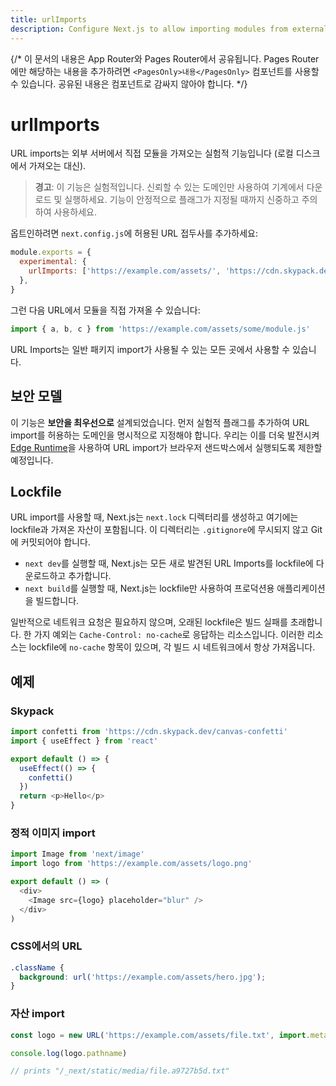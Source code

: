 ```yaml
---
title: urlImports
description: Configure Next.js to allow importing modules from external URLs (experimental).
---
```


{/* 이 문서의 내용은 App Router와 Pages Router에서 공유됩니다. Pages Router에만 해당하는 내용을 추가하려면 `<PagesOnly>내용</PagesOnly>` 컴포넌트를 사용할 수 있습니다. 공유된 내용은 컴포넌트로 감싸지 않아야 합니다. */}

# urlImports

URL imports는 외부 서버에서 직접 모듈을 가져오는 실험적 기능입니다 (로컬 디스크에서 가져오는 대신).

> **경고**: 이 기능은 실험적입니다. 신뢰할 수 있는 도메인만 사용하여 기계에서 다운로드 및 실행하세요. 기능이 안정적으로 플래그가 지정될 때까지 신중하고 주의하여 사용하세요.

옵트인하려면 `next.config.js`에 허용된 URL 접두사를 추가하세요:

```js filename="next.config.js"
module.exports = {
  experimental: {
    urlImports: ['https://example.com/assets/', 'https://cdn.skypack.dev'],
  },
}
```

그런 다음 URL에서 모듈을 직접 가져올 수 있습니다:

```js
import { a, b, c } from 'https://example.com/assets/some/module.js'
```

URL Imports는 일반 패키지 import가 사용될 수 있는 모든 곳에서 사용할 수 있습니다.

## 보안 모델

이 기능은 **보안을 최우선으로** 설계되었습니다. 먼저 실험적 플래그를 추가하여 URL import를 허용하는 도메인을 명시적으로 지정해야 합니다. 우리는 이를 더욱 발전시켜 [Edge Runtime](/docs/app/api-reference/edge)을 사용하여 URL import가 브라우저 샌드박스에서 실행되도록 제한할 예정입니다.

## Lockfile

URL import를 사용할 때, Next.js는 `next.lock` 디렉터리를 생성하고 여기에는 lockfile과 가져온 자산이 포함됩니다.
이 디렉터리는 `.gitignore`에 무시되지 않고 Git에 커밋되어야 합니다.

- `next dev`를 실행할 때, Next.js는 모든 새로 발견된 URL Imports를 lockfile에 다운로드하고 추가합니다.
- `next build`를 실행할 때, Next.js는 lockfile만 사용하여 프로덕션용 애플리케이션을 빌드합니다.

일반적으로 네트워크 요청은 필요하지 않으며, 오래된 lockfile은 빌드 실패를 초래합니다.
한 가지 예외는 `Cache-Control: no-cache`로 응답하는 리소스입니다.
이러한 리소스는 lockfile에 `no-cache` 항목이 있으며, 각 빌드 시 네트워크에서 항상 가져옵니다.

## 예제

### Skypack

```js
import confetti from 'https://cdn.skypack.dev/canvas-confetti'
import { useEffect } from 'react'

export default () => {
  useEffect(() => {
    confetti()
  })
  return <p>Hello</p>
}
```

### 정적 이미지 import

```js
import Image from 'next/image'
import logo from 'https://example.com/assets/logo.png'

export default () => (
  <div>
    <Image src={logo} placeholder="blur" />
  </div>
)
```

### CSS에서의 URL

```css
.className {
  background: url('https://example.com/assets/hero.jpg');
}
```

### 자산 import

```js
const logo = new URL('https://example.com/assets/file.txt', import.meta.url)

console.log(logo.pathname)

// prints "/_next/static/media/file.a9727b5d.txt"
```
